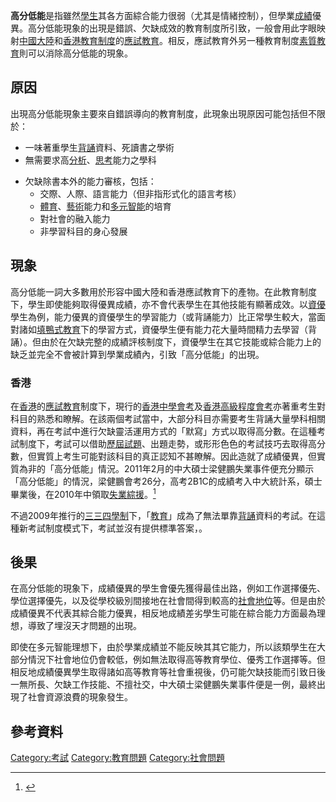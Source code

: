 {{globalize|time=2009-06-05T13:55:20+00:00}}
{{original research|time=2013-07-05}}
'''高分低能'''是指雖然[[學生|學生]]其各方面綜合能力很弱（尤其是情緒控制），但學業[[成績|成績]]優異。高分低能現象的出現是錯誤、欠缺成效的教育制度所引致，一般會用此字眼映射[[中國大陸|中國大陸]]和[[香港教育制度|香港教育制度]]的[[應試教育|應試教育]]。相反，應試教育外另一種教育制度[[素質教育|素質教育]]則可以消除高分低能的現象。

==原因==
出現高分低能現象主要來自錯誤導向的教育制度，此現象出現原因可能包括但不限於：
* 一味著重學生[[背誦|背誦]]資料、死讀書之學術
* 無需要求高[[分析|分析]]、[[思考|思考]]能力之學科

* 欠缺除書本外的能力審核，包括：
** 交際、人際、語言能力（但非指形式化的語言考核）
** [[體育|體育]]、[[藝術|藝術]]能力和[[多元智能|多元智能]]的培育
** 對社會的融入能力
** 非學習科目的身心發展

==現象==
高分低能一詞大多數用於形容中國大陸和香港應試教育下的產物。在此教育制度下，學生即使能夠取得優異成績，亦不會代表學生在其他技能有顯著成效。以[[資優|資優]]學生為例，能力優異的資優學生的學習能力（或背誦能力）比正常學生較大，當面對諸如[[填鴨式教育|填鴨式教育]]下的學習方式，資優學生便有能力花大量時間精力去學習（背誦）。但由於在欠缺完整的成績評核制度下，資優學生在其它技能或綜合能力上的缺乏並完全不會被計算到學業成績內，引致「高分低能」的出現。

===香港===
在[[香港教育制度|香港]]的[[應試教育|應試教育]]制度下，現行的[[香港中學會考|香港中學會考]]及[[香港高級程度會考|香港高級程度會考]]亦著重考生對科目的熟悉和瞭解。在該兩個考試當中，大部分科目亦需要考生背誦大量學科相關資料，再在考試中進行欠缺靈活運用方式的「默寫」方式以取得高分數。在這種考試制度下，考試可以借助[[歷屆試題|歷屆試題]]、出題走勢，或形形色色的考試技巧去取得高分數，但實質上考生可能對該科目的真正認知不甚瞭解。因此造就了成績優異，但實質為非的「高分低能」情況。2011年2月的中大碩士梁健鵬失業事件便充分顯示「高分低能」的情況，梁健鵬會考26分，高考2B1C的成績考入中大統計系，碩士畢業後，在2010年中領取[[失業|失業]][[綜援|綜援]]。<ref>{{Cite web|url=http://hk.apple.nextmedia.com/news/art/20110214/14970808|title=畢業3年　攞綜援年半　中大碩士200次見工失敗|accessdate=2017-08-03|author=|date=2011-02-14|work=Apple Daily 蘋果日報|publisher=|archive-date=2017-09-20|archive-url=https://web.archive.org/web/20170920155026/http://hk.apple.nextmedia.com/news/art/20110214/14970808|dead-url=yes}}</ref>

不過2009年推行的[[三三四學制|三三四學制]]下，「[[通識教育_(香港新高中科目)|教育]]」成為了無法單靠[[背誦|背誦]]資料的考試。在這種新考試制度模式下，考試並沒有提供標準答案，{{來源請求|考生亦難以借用以往考試技巧去應試，比較著重自身的分析能力}}。

==後果==
在高分低能的現象下，成績優異的學生會優先獲得最佳出路，例如工作選擇優先、學位選擇優先，以及從學校級別間接地在社會間得到較高的[[社會地位|社會地位]]等。但是由於成績優異不代表其綜合能力優異，相反地成績差劣學生可能在綜合能力方面最為理想，導致了埋沒天才問題的出現。

即使在多元智能理想下，由於學業成績並不能反映其其它能力，所以該類學生在大部分情況下社會地位仍會較低，例如無法取得高等教育學位、優秀工作選擇等。但相反地成績優異學生取得諸如高等教育等社會重視後，仍可能欠缺技能而引致日後一無所長、欠缺工作技能、不擅社交，中大碩士梁健鵬失業事件便是一例，最終出現了社會資源浪費的現象發生。

== 參考資料 ==
<references />

[[Category:考試|Category:考試]]
[[Category:教育問題|Category:教育問題]]
[[Category:社會問題|Category:社會問題]]